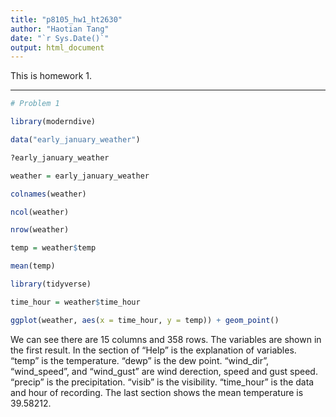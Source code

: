 ```yaml
---
title: "p8105_hw1_ht2630"
author: "Haotian Tang"
date: "`r Sys.Date()`"
output: html_document
---
```


This is homework 1. 

___

```r
# Problem 1

library(moderndive)

data("early_january_weather")

?early_january_weather

weather = early_january_weather

colnames(weather)

ncol(weather)

nrow(weather)

temp = weather$temp

mean(temp)

library(tidyverse)

time_hour = weather$time_hour

ggplot(weather, aes(x = time_hour, y = temp)) + geom_point()
```

We can see there are 15 columns and 358 rows. The variables are shown in the first result. In the section of "Help" is the explanation of variables. "temp" is the temperature. "dewp" is the dew point. "wind_dir", "wind_speed", and "wind_gust" are wind derection, speed and gust speed. "precip" is the precipitation. "visib" is the visibility. "time_hour" is the data and hour of recording. The last section shows the mean temperature is 39.58212. 


